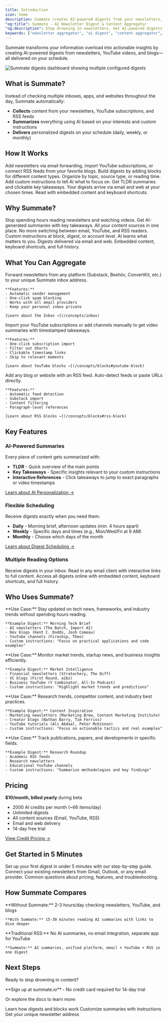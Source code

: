 ```yaml
---
title: Introduction
icon: home
description: Summate creates AI-powered digests from your newsletters, YouTube subscriptions, and blogs. Get personalized summaries delivered on your schedule to save time and stay informed.
"og:title": Summate - AI Newsletter Digest & Content Aggregator
"og:description": Stop drowning in newsletters. Get AI-powered digests that summarize your newsletters, YouTube videos, and blogs on your schedule.
keywords: ["newsletter aggregator", "ai digest", "content aggregator", "newsletter summarizer", "youtube summarizer"]
---
```


Summate transforms your information overload into actionable insights by creating AI-powered digests from newsletters, YouTube videos, and blogs—all delivered on your schedule.

<Frame caption="Configure multiple digests with different schedules and sources">
  <img src="/images/digests-list.png" alt="Summate digests dashboard showing multiple configured digests" />
</Frame>

## What is Summate?

Instead of checking multiple inboxes, apps, and websites throughout the day, Summate automatically:
- **Collects** content from your newsletters, YouTube subscriptions, and RSS feeds
- **Summarizes** everything using AI based on your interests and custom instructions
- **Delivers** personalized digests on your schedule (daily, weekly, or monthly)

## How It Works

<Steps>
  <Step title="Connect Your Sources">
    Add newsletters via email forwarding, import YouTube subscriptions, or connect RSS feeds from your favorite blogs.
  </Step>

  <Step title="Create Custom Digests">
    Build digests by adding blocks for different content types. Organize by topic, source type, or reading time.
  </Step>

  <Step title="Customize AI Summaries">
    Add custom instructions to tell AI what to focus on. Get TLDR summaries and clickable key takeaways.
  </Step>

  <Step title="Receive on Schedule">
    Your digests arrive via email and web at your chosen times. Read with embedded content and keyboard shortcuts.
  </Step>
</Steps>

## Why Summate?

<CardGroup cols={2}>
  <Card title="Save Time" icon="clock">
    Stop spending hours reading newsletters and watching videos. Get AI-generated summaries with key takeaways.
  </Card>
  <Card title="Stay Organized" icon="folder">
    All your content sources in one place. No more switching between email, YouTube, and RSS readers.
  </Card>
  <Card title="Personalize Everything" icon="wand-magic-sparkles">
    Custom instructions at block, digest, or account level. AI learns what matters to you.
  </Card>
  <Card title="Read Anywhere" icon="mobile">
    Digests delivered via email and web. Embedded content, keyboard shortcuts, and full history.
  </Card>
</CardGroup>

## What You Can Aggregate

<Tabs>
  <Tab title="Email Newsletters">
    Forward newsletters from any platform (Substack, Beehiiv, ConvertKit, etc.) to your unique Summate inbox address.

    **Features:**
    - Automatic sender management
    - One-click spam blocking
    - Works with all email providers
    - Keep your personal inbox private

    [Learn about the Inbox →](/concepts/inbox)
  </Tab>

  <Tab title="YouTube Videos">
    Import your YouTube subscriptions or add channels manually to get video summaries with timestamped takeaways.

    **Features:**
    - One-click subscription import
    - Filter out Shorts
    - Clickable timestamp links
    - Skip to relevant moments

    [Learn about YouTube blocks →](/concepts/blocks#youtube-block)
  </Tab>

  <Tab title="RSS Feeds & Blogs">
    Add any blog or website with an RSS feed. Auto-detect feeds or paste URLs directly.

    **Features:**
    - Automatic feed detection
    - Substack import
    - Content filtering
    - Paragraph-level references

    [Learn about RSS blocks →](/concepts/blocks#rss-block)
  </Tab>
</Tabs>

## Key Features

### AI-Powered Summaries

Every piece of content gets summarized with:
- **TLDR** - Quick overview of the main points
- **Key Takeaways** - Specific insights relevant to your custom instructions
- **Interactive References** - Click takeaways to jump to exact paragraphs or video timestamps

[Learn about AI Personalization →](/concepts/ai)

### Flexible Scheduling

Receive digests exactly when you need them:
- **Daily** - Morning brief, afternoon updates (min. 4 hours apart)
- **Weekly** - Specific days and times (e.g., Mon/Wed/Fri at 9 AM)
- **Monthly** - Choose which days of the month

[Learn about Digest Scheduling →](/concepts/digests#scheduling-your-digests)

### Multiple Reading Options

<CardGroup cols={2}>
  <Card title="Email" icon="envelope" href="/reading/email">
    Receive digests in your inbox. Read in any email client with interactive links to full content.
  </Card>
  <Card title="Web Reader" icon="globe" href="/reading/web">
    Access all digests online with embedded content, keyboard shortcuts, and full history.
  </Card>
</CardGroup>

## Who Uses Summate?

<AccordionGroup>
  <Accordion title="Developers & Tech Professionals" icon="code">
    **Use Case:** Stay updated on tech news, frameworks, and industry trends without spending hours reading.

    **Example Digest:** Morning Tech Brief
    - AI newsletters (The Batch, Import AI)
    - Dev blogs (Kent C. Dodds, Josh Comeau)
    - YouTube channels (Fireship, Theo)
    - Custom instructions: "Focus on practical applications and code examples"
  </Accordion>

  <Accordion title="Investors & Business Leaders" icon="chart-line">
    **Use Case:** Monitor market trends, startup news, and business insights efficiently.

    **Example Digest:** Market Intelligence
    - Financial newsletters (Stratechery, The Diff)
    - VC blogs (First Round, a16z)
    - Business YouTube (Y Combinator, All-In Podcast)
    - Custom instructions: "Highlight market trends and predictions"
  </Accordion>

  <Accordion title="Content Creators & Marketers" icon="bullhorn">
    **Use Case:** Research trends, competitor content, and industry best practices.

    **Example Digest:** Content Inspiration
    - Marketing newsletters (Marketing Brew, Content Marketing Institute)
    - Creator blogs (Nathan Barry, Tim Ferriss)
    - YouTube tutorials (Ali Abdaal, Peter McKinnon)
    - Custom instructions: "Focus on actionable tactics and real examples"
  </Accordion>

  <Accordion title="Researchers & Academics" icon="graduation-cap">
    **Use Case:** Track publications, papers, and developments in specific fields.

    **Example Digest:** Research Roundup
    - Academic RSS feeds
    - Research newsletters
    - Educational YouTube channels
    - Custom instructions: "Summarize methodologies and key findings"
  </Accordion>
</AccordionGroup>

## Pricing

**$10/month, billed yearly** during beta
- 2000 AI credits per month (~66 items/day)
- Unlimited digests
- All content sources (Email, YouTube, RSS)
- Email and web delivery
- 14-day free trial

[View Credit Pricing →](/account#ai-credits)

## Get Started in 5 Minutes

<CardGroup cols={3}>
  <Card title="Quickstart Guide" icon="play" href="/getting-started/quickstart">
    Set up your first digest in under 5 minutes with our step-by-step guide.
  </Card>
  <Card title="Auto-Forwarding Setup" icon="inbox-out" href="/guides/auto-forwarding">
    Connect your existing newsletters from Gmail, Outlook, or any email provider.
  </Card>
  <Card title="FAQ" icon="circle-question" href="/getting-started/faq">
    Common questions about pricing, features, and troubleshooting.
  </Card>
</CardGroup>

## How Summate Compares

<CardGroup cols={2}>
  <Card title="vs. Reading Everything Manually">
    **Without Summate:** 2-3 hours/day checking newsletters, YouTube, and blogs

    **With Summate:** 15-30 minutes reading AI summaries with links to dive deeper
  </Card>
  <Card title="vs. Traditional RSS Readers">
    **Traditional RSS:** No AI summaries, no email integration, separate app for YouTube

    **Summate:** AI summaries, unified platform, email + YouTube + RSS in one digest
  </Card>
</CardGroup>

## Next Steps

Ready to stop drowning in content?

<Card title="Start Free Trial" icon="rocket" href="https://summate.io">
  **Sign up at summate.io** - No credit card required for 14-day trial
</Card>

Or explore the docs to learn more:

<CardGroup cols={3}>
  <Card title="Understand Digests" icon="newspaper" href="/concepts/digests">
    Learn how digests and blocks work
  </Card>
  <Card title="AI Personalization" icon="sparkles" href="/concepts/ai">
    Customize summaries with instructions
  </Card>
  <Card title="Set Up Your Inbox" icon="inbox" href="/concepts/inbox">
    Get your unique newsletter address
  </Card>
</CardGroup>
